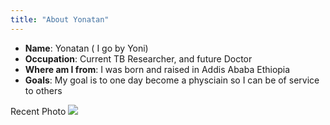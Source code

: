 ```yaml
---
title: "About Yonatan"
---
```


- __Name__: Yonatan ( I go by Yoni)
- __Occupation__: Current TB Researcher, and future Doctor
- __Where am I from__: I was born and raised in Addis Ababa Ethiopia
- __Goals__: My goal is to one day become a physciain so I can be of service to others

Recent Photo
![](YonsPic.jpg)